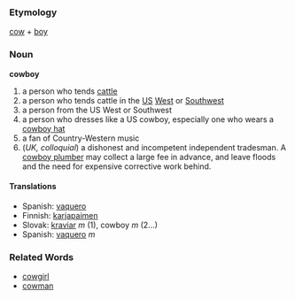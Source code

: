 === Etymology ===
[[cow]] + [[boy]]
=== Noun ===
'''cowboy'''
#a person who tends [[cattle]]
#a person who tends cattle in the [[US]] [[West]] or [[Southwest]]
#a person from the US West or Southwest
#a person who dresses like a US cowboy, especially one who wears a [[cowboy hat]]
#a fan of Country-Western music
# (''UK, colloquial'') a dishonest and incompetent independent tradesman. A [[cowboy plumber]] may collect a large fee in advance, and leave floods and the need for expensive corrective work behind. 
==== Translations ====
*Spanish: [[vaquero]]
*Finnish: [[karjapaimen]]
*Slovak: [[kraviar]] ''m'' (1), cowboy ''m'' (2...)
*Spanish: [[vaquero]] ''m''

=== Related Words ===
*[[cowgirl]]
*[[cowman]]
